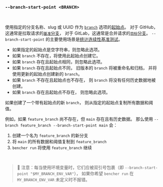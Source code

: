 ### `--branch-start-point <BRANCH>`

<br />

使用指定的分支名称、slug 或 UUID 作为 [`branch`](#--branch-branch) 选项的[起始点][start point]。
对于 GitHub，这通常是拉取请求的[`基准`分支][github base]，
对于 GitLab，这通常是合并请求的[`目标`分支][gitlab target]。
`--branch-start-point` 的主要使用场景是[统计连续性基准测试](/zh/docs/how-to/track-benchmarks/#statistical-continuous-benchmarking)。

- 如果指定的起始点是空字符串，则忽略此选项。
- 如果 `branch` 不存在，将使用此起始点创建它。
- 如果 `branch` 存在且起始点相同，则忽略此选项。
- 如果 `branch` 存在且起始点不同，
  旧版本的 `branch` 将被重命名和归档，
  并将使用更新的起始点创建新的 `branch`。
- 如果 `branch` 不存在且起始点也不存在，
  则 `branch` 将没有任何历史数据地被创建。
- 如果 `branch` 存在且起始点不存在，
  则忽略此选项。

如果创建了一个带有起始点的新 `branch`，
则从指定的起始点复制所有数据和阈值。

例如，如果 `feature_branch` 尚不存在，但 `main` 存在且有历史数据。
那么使用 `--branch feature_branch --branch-start-point main` 会：
1. 创建一个名为 `feature_branch` 的新分支
2. 将 `main` 的所有数据和阈值复制到 `feature_branch`
3. `bencher run` 将使用 `feature_branch` 继续

[github base]: https://docs.github.com/en/pull-requests/collaborating-with-pull-requests/proposing-changes-to-your-work-with-pull-requests/about-branches#working-with-branches
[gitlab target]: https://docs.gitlab.com/ee/user/project/merge_requests/creating_merge_requests.html#from-the-merge-request-list

[start point]: /zh/docs/explanation/benchmarking/#start-point

<br />

> 🐰 注意：每当使用环境变量时，它们应被双引号包裹（即 `--branch-start-point "$MY_BRANCH_ENV_VAR"`），
> 如果你希望 `bencher run` 在 `MY_BRANCH_ENV_VAR` 未定义时不报错。